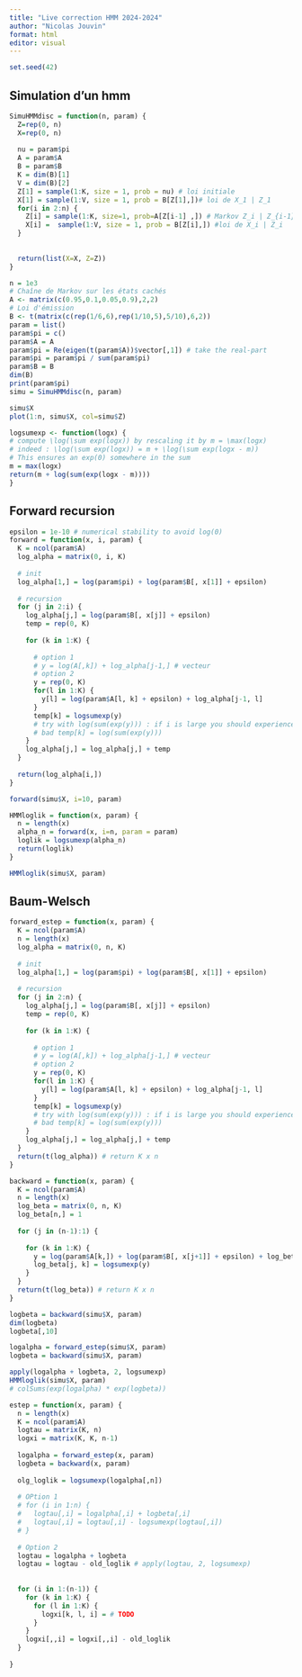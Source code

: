 ```yaml
---
title: "Live correction HMM 2024-2024"
author: "Nicolas Jouvin"
format: html
editor: visual
---
```


```r
set.seed(42)
```


## Simulation d'un hmm
```r
SimuHMMdisc = function(n, param) {
  Z=rep(0, n)
  X=rep(0, n)
  
  nu = param$pi
  A = param$A
  B = param$B
  K = dim(B)[1]
  V = dim(B)[2]
  Z[1] = sample(1:K, size = 1, prob = nu) # loi initiale
  X[1] = sample(1:V, size = 1, prob = B[Z[1],])# loi de X_1 | Z_1
  for(i in 2:n) {
    Z[i] = sample(1:K, size=1, prob=A[Z[i-1] ,]) # Markov Z_i | Z_{i-1}
    X[i] =  sample(1:V, size = 1, prob = B[Z[i],]) #loi de X_i | Z_i
  }
  
    
  return(list(X=X, Z=Z))
}
```

```r
n = 1e3
# Chaîne de Markov sur les états cachés
A <- matrix(c(0.95,0.1,0.05,0.9),2,2)
# Loi d'émission
B <- t(matrix(c(rep(1/6,6),rep(1/10,5),5/10),6,2))
param = list()
param$pi = c()
param$A = A
param$pi = Re(eigen(t(param$A))$vector[,1]) # take the real-part
param$pi = param$pi / sum(param$pi)
param$B = B
dim(B)
print(param$pi)
simu = SimuHMMdisc(n, param)
```

```r
simu$X
plot(1:n, simu$X, col=simu$Z)
```
```r
logsumexp <- function(logx) {
# compute \log(\sum exp(logx)) by rescaling it by m = \max(logx)
# indeed : \log(\sum exp(logx)) = m + \log(\sum exp(logx - m))
# This ensures an exp(0) somewhere in the sum
m = max(logx)
return(m + log(sum(exp(logx - m))))
}
```

## Forward recursion

```r
epsilon = 1e-10 # numerical stability to avoid log(0)
forward = function(x, i, param) {
  K = ncol(param$A)
  log_alpha = matrix(0, i, K)
  
  # init
  log_alpha[1,] = log(param$pi) + log(param$B[, x[1]] + epsilon)
  
  # recursion
  for (j in 2:i) {
    log_alpha[j,] = log(param$B[, x[j]] + epsilon) 
    temp = rep(0, K)
    
    for (k in 1:K) {
    
      # option 1
      # y = log(A[,k]) + log_alpha[j-1,] # vecteur
      # option 2
      y = rep(0, K)
      for(l in 1:K) {
        y[l] = log(param$A[l, k] + epsilon) + log_alpha[j-1, l]
      }
      temp[k] = logsumexp(y) 
      # try with log(sum(exp(y))) : if i is large you should experience -Inf
      # bad temp[k] = log(sum(exp(y)))
    }
    log_alpha[j,] = log_alpha[j,] + temp
  }
  
  return(log_alpha[i,])
}

forward(simu$X, i=10, param)


```


```r
HMMloglik = function(x, param) {
  n = length(x)
  alpha_n = forward(x, i=n, param = param) 
  loglik = logsumexp(alpha_n)
  return(loglik)
}

HMMloglik(simu$X, param)
```
## Baum-Welsch

```r

forward_estep = function(x, param) {
  K = ncol(param$A)
  n = length(x)
  log_alpha = matrix(0, n, K)
  
  # init
  log_alpha[1,] = log(param$pi) + log(param$B[, x[1]] + epsilon)
  
  # recursion
  for (j in 2:n) {
    log_alpha[j,] = log(param$B[, x[j]] + epsilon) 
    temp = rep(0, K)
    
    for (k in 1:K) {
    
      # option 1
      # y = log(A[,k]) + log_alpha[j-1,] # vecteur
      # option 2
      y = rep(0, K)
      for(l in 1:K) {
        y[l] = log(param$A[l, k] + epsilon) + log_alpha[j-1, l]
      }
      temp[k] = logsumexp(y) 
      # try with log(sum(exp(y))) : if i is large you should experience -Inf
      # bad temp[k] = log(sum(exp(y)))
    }
    log_alpha[j,] = log_alpha[j,] + temp
  }
  return(t(log_alpha)) # return K x n
}


```


```r
backward = function(x, param) {
  K = ncol(param$A)
  n = length(x)
  log_beta = matrix(0, n, K)
  log_beta[n,] = 1
  
  for (j in (n-1):1) {
    
    for (k in 1:K) {
      y = log(param$A[k,]) + log(param$B[, x[j+1]] + epsilon) + log_beta[j+1,] 
      log_beta[j, k] = logsumexp(y)
    }
  }
  return(t(log_beta)) # return K x n 
}

logbeta = backward(simu$X, param)
dim(logbeta)
logbeta[,10]
```

```r
logalpha = forward_estep(simu$X, param)
logbeta = backward(simu$X, param)

apply(logalpha + logbeta, 2, logsumexp)
HMMloglik(simu$X, param)
# colSums(exp(logalpha) * exp(logbeta))
```

```r
estep = function(x, param) {
  n = length(x)
  K = ncol(param$A)
  logtau = matrix(K, n)
  logxi = matrix(K, K, n-1)
  
  logalpha = forward_estep(x, param)
  logbeta = backward(x, param)
  
  olg_loglik = logsumexp(logalpha[,n])
  
  # OPtion 1
  # for (i in 1:n) {
  #   logtau[,i] = logalpha[,i] + logbeta[,i] 
  #   logtau[,i] = logtau[,i] - logsumexp(logtau[,i])
  # }
  
  # Option 2
  logtau = logalpha + logbeta 
  logtau = logtau - old_loglik # apply(logtau, 2, logsumexp)
  
  
  for (i in 1:(n-1)) {
    for (k in 1:K) {
      for (l in 1:K) {
        logxi[k, l, i] = # TODO
      }
    }
    logxi[,,i] = logxi[,,i] - old_loglik
  }
 
}
```

